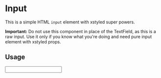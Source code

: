 


<Meta title='Components/Input' />

# Input

This is a simple HTML `input` element with xstyled super powers.

**Important:** Do not use this component in place of the TextField, as this is
a raw input. Use it only if you know what you're doing and need pure input element with xstyled props.

## Usage

<Canvas>
  <Input />
</Canvas>
